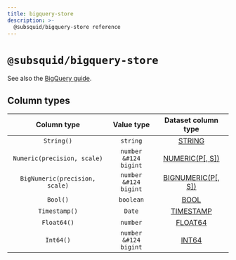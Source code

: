 ```yaml
---
title: bigquery-store
description: >-
  @subsquid/bigquery-store reference
---
```


# `@subsquid/bigquery-store`

See also the [BigQuery guide](/sdk/resources/persisting-data/bigquery).

## Column types

| Column type                    | Value type                       | Dataset column type                                                                                      |
|:------------------------------:|:--------------------------------:|:--------------------------------------------------------------------------------------------------------:|
| `String()`                     | `string`                         | [STRING](https://cloud.google.com/bigquery/docs/reference/standard-sql/data-types#string_type)           |
| `Numeric(precision, scale)`    | <code>number &#124 bigint</code> | [NUMERIC(P[, S])](https://cloud.google.com/bigquery/docs/reference/standard-sql/data-types#parameterized_decimal_type)    |
| `BigNumeric(precision, scale)` | <code>number &#124 bigint</code> | [BIGNUMERIC(P[, S])](https://cloud.google.com/bigquery/docs/reference/standard-sql/data-types#parameterized_decimal_type) |
| `Bool()`                       | `boolean`                        | [BOOL](https://cloud.google.com/bigquery/docs/reference/standard-sql/data-types#boolean_type)            |
| `Timestamp()`                  | `Date`                           | [TIMESTAMP](https://cloud.google.com/bigquery/docs/reference/standard-sql/data-types#timestamp_type)     |
| `Float64()`                    | `number`                         | [FLOAT64](https://cloud.google.com/bigquery/docs/reference/standard-sql/data-types#floating_point_types) |
| `Int64()`                      | <code>number &#124 bigint</code> | [INT64](https://cloud.google.com/bigquery/docs/reference/standard-sql/data-types#integer_types)          |
